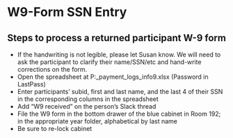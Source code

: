 # W9-Form SSN Entry  {#sec-ra_w9}

## Steps to process a returned participant W-9 form

* If the handwriting is not legible, please let Susan know. We will need to ask the participant to clarify their name/SSN/etc and hand-write corrections on the form.  
* Open the spreadsheet at P:\studydata\risk2\administration\financial\participant_payment_logs\tax_info\w9.xlsx (Password in LastPass)
* Enter participants' subid, first and last name, and the last 4 of their SSN in the corresponding columns in the spreadsheet
* Add "W9 received" on the person's Slack thread
* File the W9 form in the bottom drawer of the blue cabinet in Room 192; in the appropriate year folder, alphabetical by last name
* Be sure to re-lock cabinet 
